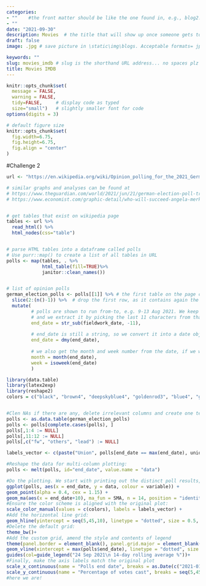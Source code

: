 ```yaml
---
categories:  
- ""    #the front matter should be like the one found in, e.g., blog2.md. It cannot be like the normal Rmd we used
- ""
date: "2021-09-30"
description: Movies  # the title that will show up once someone gets to this page
draft: false
image: .jpg # save picture in \static\img\blogs. Acceptable formats= jpg, jpeg, or png . Your iPhone pics wont work

keywords: ""
slug: movies_imdb # slug is the shorthand URL address... no spaces plz
title: Movies IMDB
---
```


```r
knitr::opts_chunk$set(
  message = FALSE, 
  warning = FALSE, 
  tidy=FALSE,     # display code as typed
  size="small")   # slightly smaller font for code
options(digits = 3)

# default figure size
knitr::opts_chunk$set(
  fig.width=6.75, 
  fig.height=6.75,
  fig.align = "center"
)
```


#Challenge 2

```r
url <- "https://en.wikipedia.org/wiki/Opinion_polling_for_the_2021_German_federal_election"

# similar graphs and analyses can be found at 
# https://www.theguardian.com/world/2021/jun/21/german-election-poll-tracker-who-will-be-the-next-chancellor
# https://www.economist.com/graphic-detail/who-will-succeed-angela-merkel


# get tables that exist on wikipedia page 
tables <- url %>% 
  read_html() %>% 
  html_nodes(css="table")


# parse HTML tables into a dataframe called polls 
# Use purr::map() to create a list of all tables in URL
polls <- map(tables, . %>% 
             html_table(fill=TRUE)%>% 
             janitor::clean_names())


# list of opinion polls
german_election_polls <- polls[[1]] %>% # the first table on the page contains the list of all opinions polls
  slice(2:(n()-1)) %>%  # drop the first row, as it contains again the variable names and last row that contains 2017 results
  mutate(
         # polls are shown to run from-to, e.g. 9-13 Aug 2021. We keep the last date, 13 Aug here, as the poll date
         # and we extract it by picking the last 11 characters from that field
         end_date = str_sub(fieldwork_date, -11),
         
         # end_date is still a string, so we convert it into a date object using lubridate::dmy()
         end_date = dmy(end_date),
         
         # we also get the month and week number from the date, if we want to do analysis by month- week, etc.
         month = month(end_date),
         week = isoweek(end_date)
         )
```


```r
library(data.table)
library(latex2exp)
library(reshape2)
colors = c("black", "brown4", "deepskyblue4", "goldenrod3", "blue4", "green4")


#Clen NAs if there are any, delete irrelevant columns and create one technical vector:
polls <- as.data.table(german_election_polls)
polls <- polls[complete.cases(polls), ]
polls[,1:4 := NULL] 
polls[,11:12 := NULL]
polls[,c("fw", "others", "lead") := NULL]

labels_vector <- c(paste("Union", polls[end_date == max(end_date), union]), paste("SPD", polls[end_date == max(end_date), spd]), paste("AfD", polls[end_date == max(end_date), af_d]), paste("FDP", polls[end_date == max(end_date), fdp]), paste("Linke", polls[end_date == max(end_date), linke]), paste("Grüne", polls[end_date == max(end_date), grune]))

#Reshape the data for multi-column plotting:
polls <- melt(polls, id="end_date", value.name = "data")

#Do the plotting. We start with printing out the distinct poll results, then adding the simple MA to the graphs:
ggplot(polls, aes(x = end_date, y = data, colour = variable)) + 
geom_point(alpha = 0.4, cex = 1.15) + 
geom_ma(aes(x = end_date+10), ma_fun = SMA, n = 14, position = "identity", linetype = "solid", size = 0.65)+
#Ensure the color scheme is aligned with the original plot:
scale_color_manual(values = c(colors), labels = labels_vector) + 
#Add the horizontal line grid:
geom_hline(yintercept = seq(5,45,10), linetype = "dotted", size = 0.5, color = alpha("grey", 0.5))+
#Delete the default grid:
theme_bw()+
#Add the custom grid, amend the style and contents of legend
theme(panel.border = element_blank(), panel.grid.major = element_blank(), panel.grid.minor = element_blank(), axis.line = element_line(colour = "white"),  legend.title = element_text(size = 7.5), legend.position = c(0.835,0.8), legend.background = element_rect(fill = "white" ,colour = "black ", size = 0.3))+
geom_vline(xintercept = max(polls$end_date), linetype = "dotted", size = 0.5)+
guides(col=guide_legend("24 Sep 2021\n 14-day rolling average %"))+
#Finally, make the axis labels match the original plot
scale_x_continuous(name = "Polls end date", breaks = as.Date(c("2021-01-01", "2021-03-01", "2021-05-01", "2021-07-01", "2021-09-01"), "%Y-%m-%d"), labels = c("Jan 2021", "Mar", "May", "Jul", "Sep")) +
scale_y_continuous(name = "Percentage of votes cast", breaks = seq(5,45,10), labels = c(5,15,25,35,"45%"), limits = c(4,46))
#here we are!

```